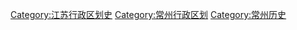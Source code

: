 [[Category:江苏行政区划史|Category:江苏行政区划史]]
[[Category:常州行政区划|Category:常州行政区划]]
[[Category:常州历史|Category:常州历史]]
